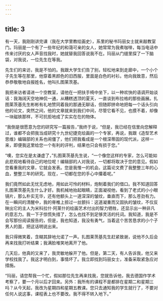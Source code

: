 ```yaml
---
---
---
```

title: 3
---



有一天，我刚刚讲完课（我在大学里教绘画史），系里的秘书玛丽女士就来敲教室门。玛丽是一个有了一些年纪的和蔼可亲的女人，她常常为我煮咖啡，每当电话中传来讨厌的女人声音找我时，她就替我回答说我不在。玛丽从门缝里探了一下脑袋，对我说，一位先生在等我。

先生们的来访，我是不怕的。我跟大学生们告了别，轻松地来到走廊中，一个小个子先生等在那里，他穿着黑颜色的旧西服，里面是白色的衬衫。他向我致意，然后恭恭敬敬地自报姓名，他叫扎图莱茨基。

我把来访者请进一个空教室，请他在一把扶手椅中坐下，以一种欢快的语调开始谈话：我海阔天空地神侃一通，从糟糕透顶的夏天，一直谈到布拉格的那些画展。扎图莱茨基先生彬彬有礼地赞同着我的那通无聊话，但随即拼命地把每一个话头引向他的论文，突然之间，他的文章就来到我们中间，尽管它看不见，也摸不着，却像一块磁铁那样，不可抗拒地成了实实在在的物体。

“我倒是很愿意为您的研究写一篇报告，”我终于说，“但是，我已经在信里向您解释过，谁都不会把我当成研究十九世纪捷克绘画的一个专家，再说，我跟《造型艺术思维》编辑部的关系也闹僵了，他们把我看成是一个根深蒂固的现代派，这样一来，即便我这里给您一个有利的评判，结果也只会有损于您。”

“噢，您实在是太谦虚了，”扎图莱茨基先生说，“一个像您这样的专家，怎么可能如此悲观地看待自己的地位呢！编辑部的人对我说，一切都将取决于您的意见。假如您看重我的文章，它就会发表。您是我惟一的机会。这篇论文费了我整整三年的心血，整整三年的研究。现在，一切都在您的手心中攥着呢。”

我们竟然如此无忧无虑地，用如此可怜的材料，炮制着我们的借口。我不知道回答扎图莱茨基先生什么才好。我机械地抬起眼睛，正面凝视他，看到了老式的小小眼镜片，那么朴实无华，还有他额头上一道深深的皱纹，垂直而下，那么苍劲有力。在一瞬间的清醒中，我的脊椎上掠过一丝颤抖：这道凝重而又固执的皱纹，不仅反映出它的主人为米科拉什·阿莱什的绘画艺术付出的智力牺牲，还显示出一种非凡的意志力。我一下子惊慌失措了，怎么也找不到足够灵活的托词。我知道，我是不会写那份阅读报告的，但是，我也知道，我没有勇气，当着这个苦苦恳求的小个子男人的面，把这话明说出来。

我只得微笑着，含糊其辞地允诺了一声。扎图莱茨基先生赶紧致谢，说他不久后会再来找我打听结果；我满脸堆笑地离开了他。

几天后，他真的又来了，我灵敏地躲开了他。但是，第二天，有人告诉我，他又来学校找我了。我这才明白到，事情坏了。我立即找到玛丽女士，准备采取紧急应对措施。

“玛丽，请您帮我一个忙，假如那位先生再来找我，您就告诉他，我去德国作学术考察了，要一个月以后才回来。另外：我所有的课程不是都排在星期二和星期三吗？从今天起，我改为星期四和星期五教课。您只去通知我的学生就行了，不要对任何人说这事，课程表上也不要改。我不得不转入地下。”